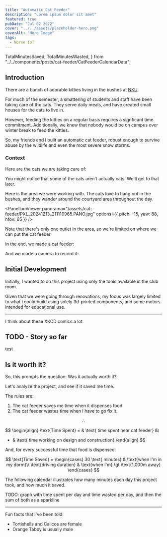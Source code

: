 ```yaml
---
title: "Automatic Cat Feeder"
description: "Lorem ipsum dolor sit amet"
featured: true
pubDate: "Jul 02 2022"
cover: "../../assets/placeholder-hero.png"
coverAlt: "Hero Image"
tags:
  - Norse IoT
---
```


  TotalMinutesSaved,
  TotalMinutesWasted,
} from "../../components/posts/cat-feeder/CatFeederCalendarData";

## Introduction

There are a bunch of adorable kitties living in the bushes at [NKU](https://www.nku.edu/).

For much of the semester, a smattering of students and staff have been taking care of the cats.
They serve daily meals, and have created small houses for the cats to live in.

However, feeding the kitties on a regular basis requires a signficant time commitment.
Additionally, we knew that nobody would be on campus over winter break to feed the kitties.

So, my friends and I built an automatic cat feeder, robust enough to survive abuse by the
wildlife and even the most severe snow storms.

### Context

Here are the cats we are taking care of:

<CatPictures />

You might notice that some of the cats aren't actually cats. We'll get to that later.

Here is the area we were working with. The cats love to hang out in the bushes, and they wander around the courtyard area throughout the day.

<PanellumViewer
  panorama="/assets/cat-feeder/PXL_20241213_211110965.PANO.jpg"
  options={{ pitch: -15, yaw: 88, hfov: 65 }}
/>

Note that there's only one outlet in the area, so we're limited on where we can put the cat feeder.

In the end, we made a cat feeder:


<ZoomOptimized
  src={CatFeeder}
  alt="A cat feeder made with a yellow bucket, a silver bucket, and an umbrella"
/>

And we made a camera to record it:


<ZoomOptimized
  src={Camera}
  alt="A cat feeder made with a yellow bucket, a silver bucket, and an umbrella"
  width="300"
/>

## Initial Development

Initially, I wanted to do this project using only the tools available in the club room.

Given that we were going through renovations, my focus was largely limited to what I could build using solely 3d-printed components, and some motors intended for educational use.


<AnnotatedStl client:load url="/assets/cat-feeder/version1.stl" name="Initial Design" />

---

I think about these XKCD comics a lot:

<div style={{ display: "flex" }}>
  <div style={{ flex: 1 }}>
    <ZoomImage
      imageProps={{
        height: "300",
        width: "300",
        alt: "Don't forget the time you spend finding the chart to look up what you save. And the time spent reading this reminder about the time spent. And the time trying to figure out if either of those actually make sense. Remember, every second counts toward your life total, including these right now.",
        src: "https://imgs.xkcd.com/comics/is_it_worth_the_time.png",
      }}
      attribution="XKCD 1205"
      attributionLink="https://xkcd.com/1205/"
    />
  </div>
  <div style={{ flex: 1 }}>
    <ZoomImage
      imageProps={{
        height: "300",
        width: "300",
        alt: "'Automating' comes from the roots 'auto-' meaning 'self-', and 'mating', meaning 'screwing'",
        src: "https://imgs.xkcd.com/comics/automation.png",
      }}
      attribution="XKCD 1319"
      attributionLink="https://xkcd.com/1319/"
    />
  </div>
</div>

## TODO - Story so far

<QuoteBlock>test</QuoteBlock>

## Is it worth it?

So, this prompts the question: Was it actually worth it?

Let's analyze the project, and see if it saved me time.

The rules are:

1. The cat feeder saves me time when it dispenses food.
1. The cat feeder wastes time when I have to go fix it.

$$
\therefore
$$

$$
\begin{align}
\text{Time Spent} = & \text{ time spent near cat feeder} &\\
+ & \text{ time working on design and construction}
\end{align}
$$

And, for every successful time that food is dispensed:

$$
\text{Time Saved} = \begin{cases}
    30 \text{ minutes} & \text{when I'm in my dorm}\\
    \text{driving duration}                     & \text{when I'm} \gt \text{1,000m away}
\end{cases}
$$

The following calendar illustrates how many minutes each day this project <span class="text-red-400">took</span>, and how much it <span class="text-green-400">saved</span>.

<CatFeederCalendar client:load />

TODO: graph with time spent per day and time wasted per day, and then the sum of both as a sparkline

<TotalMinutesWasted />

<TotalMinutesSaved />

---

Fun facts that I've been told:

- Tortishells and Calicos are female
- Orange Tabby is usually male
